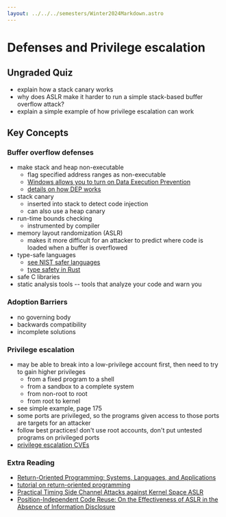 ```yaml
---
layout: ../../../semesters/Winter2024Markdown.astro
---
```


# Defenses and Privilege escalation

## Ungraded Quiz

- explain how a stack canary works
- why does ASLR make it harder to run a simple stack-based buffer overflow attack?
- explain a simple example of how privilege escalation can work

## Key Concepts

### Buffer overflow defenses

- make stack and heap non-executable
  - flag specified address ranges as non-executable
  - [Windows allows you to turn on Data Execution Prevention](https://support.microsoft.com/en-us/topic/what-is-data-execution-prevention-dep-60dabc2b-90db-45fc-9b18-512419135817)
  - [details on how DEP works](https://learn.microsoft.com/en-us/windows/win32/memory/data-execution-prevention)
- stack canary
  - inserted into stack to detect code injection
  - can also use a heap canary
- run-time bounds checking
  - instrumented by compiler
- memory layout randomization (ASLR)
  - makes it more difficult for an attacker to predict where code is loaded when a buffer is overflowed
- type-safe languages
  - [see NIST safer languages](https://www.nist.gov/itl/ssd/software-quality-group/safer-languages)
  - [type safety in Rust](https://doc.rust-lang.org/nomicon/meet-safe-and-unsafe.html)
- safe C libraries
- static analysis tools -- tools that analyze your code and warn you

### Adoption Barriers

- no governing body
- backwards compatibility
- incomplete solutions

### Privilege escalation

- may be able to break into a low-privilege account first, then need to try to gain higher privileges
  - from a fixed program to a shell
  - from a sandbox to a complete system
  - from non-root to root
  - from root to kernel
- see simple example, page 175
- some ports are privileged, so the programs given access to those ports are targets for an attacker
- follow best practices! don't use root accounts, don't put untested programs on privileged ports
- [privilege escalation CVEs](https://www.cvedetails.com/google-search-results.php?q=escalation#gsc.tab=0&gsc.q=escalation&gsc.sort=date)

### Extra Reading

- [Return-Oriented Programming: Systems, Languages, and Applications](https://dl.acm.org/doi/10.1145/2133375.2133377)
- [tutorial on return-oriented programming](https://codearcana.com/posts/2013/05/28/introduction-to-return-oriented-programming-rop.html)
- [Practical Timing Side Channel Attacks against Kernel Space ASLR](https://ieeexplore.ieee.org/document/6547110?denied=)
- [Position-Independent Code Reuse: On the Effectiveness of ASLR in the Absence of Information Disclosure](https://ieeexplore.ieee.org/document/8406602)
